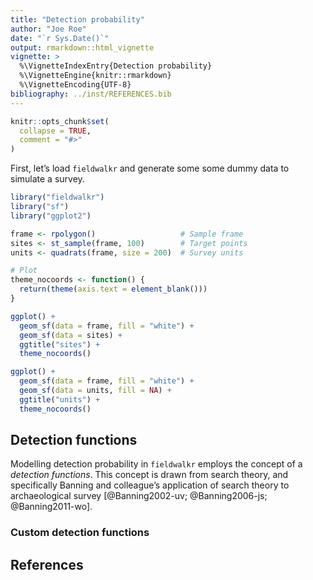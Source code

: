 ```yaml
---
title: "Detection probability"
author: "Joe Roe"
date: "`r Sys.Date()`"
output: rmarkdown::html_vignette
vignette: >
  %\VignetteIndexEntry{Detection probability}
  %\VignetteEngine{knitr::rmarkdown}
  %\VignetteEncoding{UTF-8}
bibliography: ../inst/REFERENCES.bib
---
```


```r
knitr::opts_chunk$set(
  collapse = TRUE,
  comment = "#>"
)
```

First, let's load `fieldwalkr` and generate some some dummy data to simulate a survey.

```r
library("fieldwalkr")
library("sf")
library("ggplot2")

frame <- rpolygon()                   # Sample frame
sites <- st_sample(frame, 100)        # Target points
units <- quadrats(frame, size = 200)  # Survey units

# Plot
theme_nocoords <- function() {
  return(theme(axis.text = element_blank()))
}

ggplot() + 
  geom_sf(data = frame, fill = "white") +
  geom_sf(data = sites) +
  ggtitle("sites") +
  theme_nocoords()

ggplot() + 
  geom_sf(data = frame, fill = "white") + 
  geom_sf(data = units, fill = NA) +
  ggtitle("units") +
  theme_nocoords()
```

## Detection functions

Modelling detection probability in `fieldwalkr` employs the concept of a *detection functions*.
This concept is drawn from search theory, and specifically Banning and colleague's application of search theory to archaeological survey [@Banning2002-uv; @Banning2006-js; @Banning2011-wo].

### 

### Custom detection functions

## References
